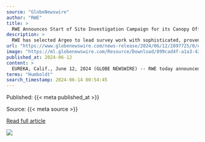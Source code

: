 ```yaml
---
source: "GlobeNewswire"
author: "RWE"
title: >
  RWE Announces Start of Site Investigation Campaign for its Canopy Offshore Wind Project off the Coast of Northern California
description: >
  RWE has selected Argeo to lead survey work with sophisticated, proven technology to inform safe, responsible project design RWE has selected Argeo to lead survey work with sophisticated, proven technology to inform safe, responsible project design
url: "https://www.globenewswire.com/news-release/2024/06/12/2897725/0/en/RWE-Announces-Start-of-Site-Investigation-Campaign-for-its-Canopy-Offshore-Wind-Project-off-the-Coast-of-Northern-California.html"
image: "https://ml.globenewswire.com/Resource/Download/899cad4f-a1a3-4269-a2a5-c99022dae121"
published_at: 2024-06-12
content: >
  EUREKA, Calif., June 12, 2024 (GLOBE NEWSWIRE) -- RWE today announced the upcoming start of the site investigation survey work for its Canopy Offshore Wind Farm (Canopy) project off the coast of Nort… [+9139 chars]
terms: "Humboldt"
search_timestamp: 2024-06-14 00:54:45
---
```



Published: {{< meta published_at >}}


Source: {{< meta source >}}


[Read full article]({{< meta url >}}){target='_blank'}



![](`r rmarkdown::metadata$image[1]`)
